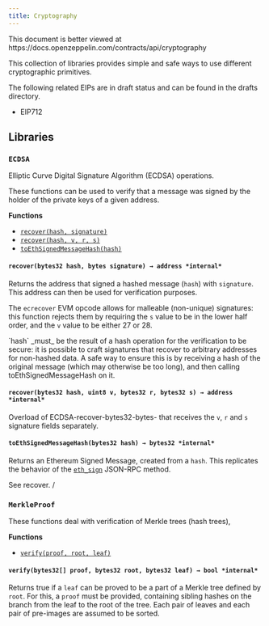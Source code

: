 ```yaml
---
title: Cryptography
---
```


<Callout>
This document is better viewed at https://docs.openzeppelin.com/contracts/api/cryptography
</Callout>

This collection of libraries provides simple and safe ways to use different cryptographic primitives.

The following related EIPs are in draft status and can be found in the drafts directory.

* EIP712

## Libraries

### ``ECDSA``

Elliptic Curve Digital Signature Algorithm (ECDSA) operations.

These functions can be used to verify that a message was signed by the holder
of the private keys of a given address.

**Functions**

* [`recover(hash, signature)`](#ECDSA-recover-bytes32-bytes-)
* [`recover(hash, v, r, s)`](#ECDSA-recover-bytes32-uint8-bytes32-bytes32-)
* [`toEthSignedMessageHash(hash)`](#ECDSA-toEthSignedMessageHash-bytes32-)

<a id="ECDSA-recover"></a>

#### `recover(bytes32 hash, bytes signature) → address *internal*`

Returns the address that signed a hashed message (`hash`) with
`signature`. This address can then be used for verification purposes.

The `ecrecover` EVM opcode allows for malleable (non-unique) signatures:
this function rejects them by requiring the `s` value to be in the lower
half order, and the `v` value to be either 27 or 28.

<Callout type='warn'>
`hash` _must_ be the result of a hash operation for the
</Callout>
verification to be secure: it is possible to craft signatures that
recover to arbitrary addresses for non-hashed data. A safe way to ensure
this is by receiving a hash of the original message (which may otherwise
be too long), and then calling toEthSignedMessageHash on it.

<a id="ECDSA-recover"></a>

#### `recover(bytes32 hash, uint8 v, bytes32 r, bytes32 s) → address *internal*`

Overload of ECDSA-recover-bytes32-bytes- that receives the `v`,
`r` and `s` signature fields separately.

<a id="ECDSA-toEthSignedMessageHash"></a>

#### `toEthSignedMessageHash(bytes32 hash) → bytes32 *internal*`

Returns an Ethereum Signed Message, created from a `hash`. This
replicates the behavior of the
[`eth_sign`](https://github.com/ethereum/wiki/wiki/JSON-RPC#eth_sign)
JSON-RPC method.

See recover.
/

### ``MerkleProof``

These functions deal with verification of Merkle trees (hash trees),

**Functions**

* [`verify(proof, root, leaf)`](#MerkleProof-verify-bytes32---bytes32-bytes32-)

<a id="ECDSA-verify"></a>

#### `verify(bytes32[] proof, bytes32 root, bytes32 leaf) → bool *internal*`

Returns true if a `leaf` can be proved to be a part of a Merkle tree
defined by `root`. For this, a `proof` must be provided, containing
sibling hashes on the branch from the leaf to the root of the tree. Each
pair of leaves and each pair of pre-images are assumed to be sorted.
